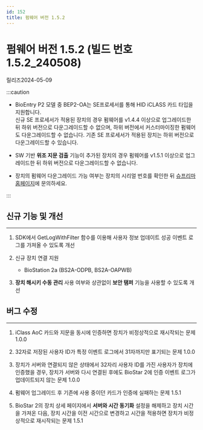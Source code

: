 ```yaml
---
id: 152
title: 펌웨어 버전 1.5.2
---
```


# 펌웨어 버전 1.5.2 (빌드 번호 1.5.2_240508)

릴리즈<Separator/>2024-05-09

:::caution

- BioEntry P2 모델 중 BEP2-OA는 SE프로세서를 통해 HID iCLASS 카드 타입을 지원합니다.<br/>신규 SE 프로세서가 적용된 장치의 경우 펌웨어를 v1.4.4 이상으로 업그레이드한 뒤 하위 버전으로 다운그레이드할 수 없으며, 하위 버전에서 커스터마이징한 펌웨어도 다운그레이드할 수 없습니다. 기존 SE 프로세서가 적용된 장치는 하위 버전으로 다운그레이드할 수 있습니다.

- SW 기반 **위조 지문 검출** 기능이 추가된 장치의 경우 펌웨어를 v1.5.1 이상으로 업그레이드한 뒤 하위 버전으로 다운그레이드할 수 없습니다.

- 장치의 펌웨어 다운그레이드 가능 여부는 장치의 시리얼 번호를 확인한 뒤 [슈프리마 홈페이지](https://supremainc.com)에 문의하세요.

:::

## 신규 기능 및 개선

---

1. SDK에서 GetLogWithFilter 함수를 이용해 사용자 정보 업데이트 성공 이벤트 로그를 가져올 수 있도록 개선

1. 신규 장치 연결 지원

    - BioStation 2a (BS2A-ODPB, BS2A-OAPWB)

1. **장치 해시키 수동 관리** 사용 여부와 상관없이 **보안 탬퍼** 기능을 사용할 수 있도록 개선

## 버그 수정

---

<BugLists>

1. iClass AoC 카드와 지문을 동시에 인증하면 장치가 비정상적으로 재시작되는 문제 <Badge>1.0.0</Badge>

1. 32자로 저장된 사용자 ID가 특정 이벤트 로그에서 31자까지만 표기되는 문제 <Badge>1.0.0</Badge>

1. 장치가 서버와 연결되지 않은 상태에서 32자리 사용자 ID를 가진 사용자가 장치에 인증했을 경우, 장치가 서버와 다시 연결된 후에도 BioStar 2에 인증 이벤트 로그가 업데이트되지 않는 문제 <Badge>1.0.0</Badge>

1. 펌웨어 업그레이드 후 기존에 사용 중이던 카드가 인증에 실패하는 문제 <Badge>1.5.1</Badge>

1. BioStar 2의 장치 상세 페이지에서 **서버와 시간 동기화** 설정을 해제하고 장치 시간을 가져온 다음, 장치 시간을 이전 시간으로 변경하고 시간을 적용하면 장치가 비정상적으로 재시작되는 문제 <Badge>1.5.1</Badge>

</BugLists>